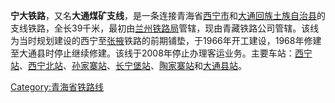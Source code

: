 {{expand|time=2015-04-18T17:54:56+00:00}}
{{unreferenced|time=2015-04-18T17:54:56+00:00}}
'''宁大铁路'''，又名'''大通煤矿支线'''，是一条连接青海省[[西宁市|西宁市]]和[[大通回族土族自治县|大通回族土族自治县]]的支线铁路，全长39千米，最初由[[兰州铁路局|兰州铁路局]]管辖，现由青藏铁路公司管辖。该线为当时规划建设的西宁至[[张掖|张掖]]铁路的前期铺垫，于1966年开工建设，1968年修建至大通县时停止继续修建。该线于2008年停止办理客运业务。主要车站：[[西宁站|西宁站]]、[[西宁北站|西宁北站]]、[[孙家寨站|孙家寨站]]、[[长宁堡站|长宁堡站]]、[[陶家寨站|陶家寨站]]和[[大通县站|大通县站]]。

{{宁大铁路|nocat}}
{{中国铁路}}
[[Category:青海省铁路线|Category:青海省铁路线]]